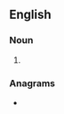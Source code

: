 {{also|Bäckers}}
==English==

===Noun===
{{head|en|noun plural form}}

# {{plural of|backer|lang=en}}

===Anagrams===
* {{anagrams|en|a=abcekrs|rebacks}}